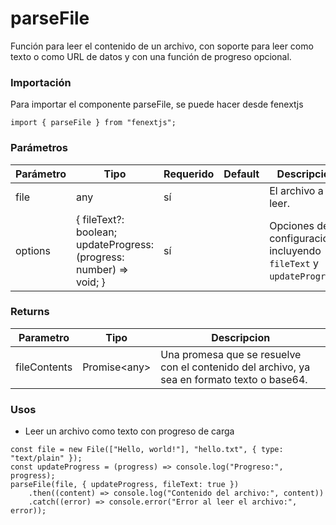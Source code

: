 # parseFile

Función para leer el contenido de un archivo, con soporte para leer como texto o como URL de datos y con una función de progreso opcional.

### Importación

Para importar el componente parseFile, se puede hacer desde fenextjs

```tsx copy
import { parseFile } from "fenextjs";
```

### Parámetros

| Parámetro | Tipo | Requerido | Default | Descripcion |
| --------- | ---- | --------- | ------- | ----------- |
| file | any | sí |  | El archivo a leer. |
| options | \{ fileText?: boolean; updateProgress: (progress: number) =\> void; \} | sí |  | Opciones de configuración, incluyendo `fileText` y `updateProgress`. |
### Returns

| Parametro | Tipo | Descripcion |
| --------- | ---- | ----------- |
| fileContents | Promise\<any\>  | Una promesa que se resuelve con el contenido del archivo, ya sea en formato texto o base64. |
### Usos

- Leer un archivo como texto con progreso de carga

```tsx copy
const file = new File(["Hello, world!"], "hello.txt", { type: "text/plain" });
const updateProgress = (progress) => console.log("Progreso:", progress);
parseFile(file, { updateProgress, fileText: true })
    .then((content) => console.log("Contenido del archivo:", content))
    .catch((error) => console.error("Error al leer el archivo:", error));
```


